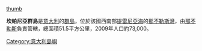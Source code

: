 {{Coord|40|45|N|14|1|E|type:isle_region:IT_source:dewiki|display=title}}

[[image:Flegree_da_Miseno_tramonto.jpg|thumb]]

'''坎帕尼亞群島'''是[[意大利|意大利]]的[[群島|群島]]，位於該國西南部[[提雷尼亞海|提雷尼亞海]]的[[那不勒斯灣|那不勒斯灣]]，由[[那不勒斯|那不勒斯]]負責管轄，總面積51.5平方公里，2009年人口約73,000。

{{Commons category|Campanian Archipelago}}

{{Italy-geo-stub}}
[[Category:意大利島嶼|Category:意大利島嶼]]